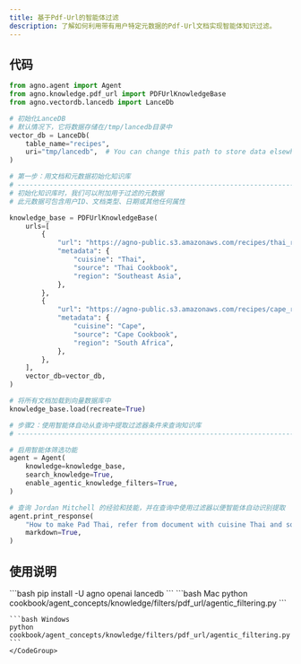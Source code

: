```yaml
---
title: 基于Pdf-Url的智能体过滤
description: 了解如何利用带有用户特定元数据的Pdf-Url文档实现智能体知识过滤。
---
```

## 代码

```python
from agno.agent import Agent
from agno.knowledge.pdf_url import PDFUrlKnowledgeBase
from agno.vectordb.lancedb import LanceDb

# 初始化LanceDB
# 默认情况下，它将数据存储在/tmp/lancedb目录中
vector_db = LanceDb(
    table_name="recipes",
    uri="tmp/lancedb",  # You can change this path to store data elsewhere
)

# 第一步：用文档和元数据初始化知识库
# ------------------------------------------------------------------------------
# 初始化知识库时，我们可以附加用于过滤的元数据
# 此元数据可包含用户ID、文档类型、日期或其他任何属性

knowledge_base = PDFUrlKnowledgeBase(
    urls=[
        {
            "url": "https://agno-public.s3.amazonaws.com/recipes/thai_recipes_short.pdf",
            "metadata": {
                "cuisine": "Thai",
                "source": "Thai Cookbook",
                "region": "Southeast Asia",
            },
        },
        {
            "url": "https://agno-public.s3.amazonaws.com/recipes/cape_recipes_short_2.pdf",
            "metadata": {
                "cuisine": "Cape",
                "source": "Cape Cookbook",
                "region": "South Africa",
            },
        },
    ],
    vector_db=vector_db,
)

# 将所有文档加载到向量数据库中
knowledge_base.load(recreate=True)

# 步骤2：使用智能体自动从查询中提取过滤器条件来查询知识库
# -----------------------------------------------------------------------------------

# 启用智能体筛选功能
agent = Agent(
    knowledge=knowledge_base,
    search_knowledge=True,
    enable_agentic_knowledge_filters=True,
)

# 查询 Jordan Mitchell 的经验和技能，并在查询中使用过滤器以便智能体自动识别提取
agent.print_response(
    "How to make Pad Thai, refer from document with cuisine Thai and source Thai Cookbook",
    markdown=True,
)
```

## 使用说明

<Steps>
  <Step title="安装库">
    ```bash
    pip install -U agno openai lancedb
    ```
  </Step>

  <Step title="运行示例">
    <CodeGroup>
    ```bash Mac
    python cookbook/agent_concepts/knowledge/filters/pdf_url/agentic_filtering.py
    ```

    ```bash Windows
    python cookbook/agent_concepts/knowledge/filters/pdf_url/agentic_filtering.py
    ```
    </CodeGroup>
  </Step>
</Steps>